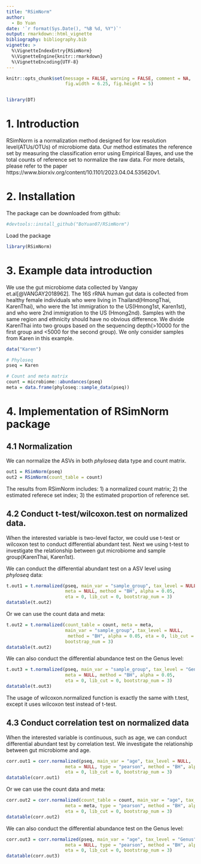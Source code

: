 ```yaml
---
title: "RSimNorm"
author: 
  - Bo Yuan
date: '`r format(Sys.Date(), "%B %d, %Y")`'
output: rmarkdown::html_vignette
bibliography: bibliography.bib
vignette: >
  %\VignetteIndexEntry{RSimNorm}
  %\VignetteEngine{knitr::rmarkdown}
  %\VignetteEncoding{UTF-8}
---
```


```r
knitr::opts_chunk$set(message = FALSE, warning = FALSE, comment = NA, 
                      fig.width = 6.25, fig.height = 5)


library(DT)
```

# 1. Introduction

RSimNorm is a normalization method designed for low resolution level(ATUs/OTUs) of microbiome data. Our method estimates the reference set by measuring the classification error using Empirical Bayes, and use the total counts of reference set to normalize the raw data. For more details, please refer to the paper https://www.biorxiv.org/content/10.1101/2023.04.04.535620v1.

# 2. Installation

The package can be downloaded from github:

```r
#devtools::install_github("BoYuan07/RSimNorm")
```

Load the package

```r
library(RSimNorm)
```

# 3. Example data introduction

We use the gut microbiome data collected by Vangay et.al[@VANGAY2018962]. The 
16S rRNA human gut data is collected from healthy female individuals who were 
living in Thailand(HmongThai, KarenThai), who were the 1st immigration to the 
US(Hmong1st, Karen1st), and who were 2nd immigration to the US (Hmong2nd). 
Samples with the same region and ethnicity should have 
no obvious difference. We divide KarenThai into two groups based on the 
sequencing depth(>10000 for the first group and <5000 for the second group). 
We only consider samples from Karen in this example.

```r
data("Karen")

# Phyloseq 
pseq = Karen

# Count and meta matrix
count = microbiome::abundances(pseq)
meta = data.frame(phyloseq::sample_data(pseq))
```

# 4. Implementation of RSimNorm package

## 4.1 Normalization

We can normalize the ASVs in both *phyloseq* data type and count matrix.

```r
out1 = RSimNorm(pseq)
out2 = RSimNorm(count_table = count)
```

The results from RSimNorm includes: 1) a normalized count matrix; 
2) the estimated referece set index; 3) the estimated proportion of reference 
set.

## 4.2 Conduct t-test/wilcoxon.test on normalized data.

When the interested variable is two-level factor, we could use t-test or wilcoxon 
test to conduct differential abundant test. Next we using t-test to investigate 
the relationship between gut microbiome and sample group(KarenThai, Karen1st). 

We can conduct the differential abundant test on a ASV level using *phyloseq* 
data:

```r
t.out1 = t.normalized(pseq, main_var = "sample_group", tax_level = NULL, 
                      meta = NULL, method = "BH", alpha = 0.05, 
                      eta = 0, lib_cut = 0, bootstrap_num = 3)
datatable(t.out2)
```

Or we can use the count data and meta:

```r
t.out2 = t.normalized(count_table = count, meta = meta,
                      main_var = "sample_group", tax_level = NULL, 
                       method = "BH", alpha = 0.05, eta = 0, lib_cut = 0, 
                      bootstrap_num = 3)
datatable(t.out2)
```

We can also conduct the differential abundance test on the Genus level:

```r
t.out3 = t.normalized(pseq, main_var = "sample_group", tax_level = "Genus", 
                      meta = NULL, method = "BH", alpha = 0.05, 
                      eta = 0, lib_cut = 0, bootstrap_num = 3)
datatable(t.out3)
```

The usage of wilcoxon.normalized function is exactly the same with t.test, 
except it uses wilcoxon test instead of t-test. 

## 4.3 Conduct correlation test on normalized data

When the interested variable is continuous, such as age, we can conduct 
differential abundant test by correlation test. We investigate the relationship 
between gut microbiome and age.

```r
corr.out1 = corr.normalized(pseq, main_var = "age", tax_level = NULL, 
                      meta = NULL, type = "pearson", method = "BH", alpha = 0.05, 
                      eta = 0, lib_cut = 0, bootstrap_num = 3)
datatable(corr.out1)
```

Or we can use the count data and meta:

```r
corr.out2 = corr.normalized(count_table = count, main_var = "age", tax_level = NULL, 
                      meta = meta, type = "pearson", method = "BH", alpha = 0.05, 
                      eta = 0, lib_cut = 0, bootstrap_num = 3)
datatable(corr.out2)
```

We can also conduct the differential abundance test on the Genus level:

```r
corr.out3 = corr.normalized(pseq, main_var = "age", tax_level = "Genus", 
                      meta = NULL, type = "pearson", method = "BH", alpha = 0.05, 
                      eta = 0, lib_cut = 0, bootstrap_num = 3)
datatable(corr.out3)
```

